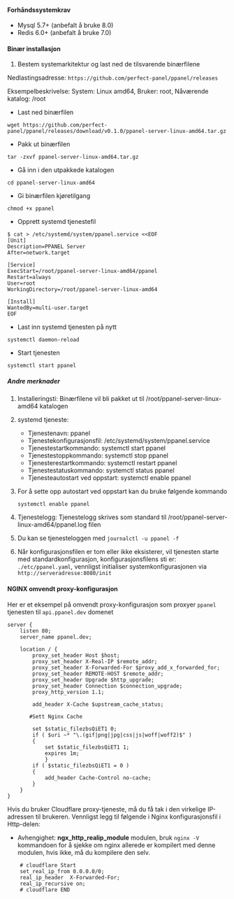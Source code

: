 #### Forhåndssystemkrav

- Mysql 5.7+ (anbefalt å bruke 8.0)
- Redis 6.0+ (anbefalt å bruke 7.0)

#### Binær installasjon

1. Bestem systemarkitektur og last ned de tilsvarende binærfilene

Nedlastingsadresse: `https://github.com/perfect-panel/ppanel/releases`

Eksempelbeskrivelse: System: Linux amd64, Bruker: root, Nåværende katalog: /root

- Last ned binærfilen

```shell
wget https://github.com/perfect-panel/ppanel/releases/download/v0.1.0/ppanel-server-linux-amd64.tar.gz
```

- Pakk ut binærfilen

```shell
tar -zxvf ppanel-server-linux-amd64.tar.gz
```

- Gå inn i den utpakkede katalogen

```shell
cd ppanel-server-linux-amd64
```

- Gi binærfilen kjøretilgang

```shell
chmod +x ppanel
```

- Opprett systemd tjenestefil

```shell
$ cat > /etc/systemd/system/ppanel.service <<EOF
[Unit]
Description=PPANEL Server
After=network.target

[Service]
ExecStart=/root/ppanel-server-linux-amd64/ppanel
Restart=always
User=root
WorkingDirectory=/root/ppanel-server-linux-amd64

[Install]
WantedBy=multi-user.target
EOF
```

- Last inn systemd tjenesten på nytt

```shell
systemctl daemon-reload
```

- Start tjenesten

```shell
systemctl start ppanel
```

##### Andre merknader

1. Installeringsti: Binærfilene vil bli pakket ut til /root/ppanel-server-linux-amd64 katalogen

2. systemd tjeneste:

   - Tjenestenavn: ppanel
   - Tjenestekonfigurasjonsfil: /etc/systemd/system/ppanel.service
   - Tjenestestartkommando: systemctl start ppanel
   - Tjenestestoppkommando: systemctl stop ppanel
   - Tjenesterestartkommando: systemctl restart ppanel
   - Tjenestestatuskommando: systemctl status ppanel
   - Tjenesteautostart ved oppstart: systemctl enable ppanel

3. For å sette opp autostart ved oppstart kan du bruke følgende kommando

   ```shell
   systemctl enable ppanel
   ```

4. Tjenestelogg: Tjenestelogg skrives som standard til /root/ppanel-server-linux-amd64/ppanel.log filen

5. Du kan se tjenesteloggen med `journalctl -u ppanel -f`

6. Når konfigurasjonsfilen er tom eller ikke eksisterer, vil tjenesten starte med standardkonfigurasjon, konfigurasjonsfilens sti er: `./etc/ppanel.yaml`,
   vennligst initialiser systemkonfigurasjonen via `http://serveradresse:8080/init`

#### NGINX omvendt proxy-konfigurasjon

Her er et eksempel på omvendt proxy-konfigurasjon som proxyer `ppanel` tjenesten til `api.ppanel.dev` domenet

```nginx
server {
    listen 80;
    server_name ppanel.dev;

    location / {
        proxy_set_header Host $host;
        proxy_set_header X-Real-IP $remote_addr;
        proxy_set_header X-Forwarded-For $proxy_add_x_forwarded_for;
        proxy_set_header REMOTE-HOST $remote_addr;
        proxy_set_header Upgrade $http_upgrade;
        proxy_set_header Connection $connection_upgrade;
        proxy_http_version 1.1;

        add_header X-Cache $upstream_cache_status;

       #Sett Nginx Cache

        set $static_filezbsQiET1 0;
        if ( $uri ~* "\.(gif|png|jpg|css|js|woff|woff2)$" )
        {
            set $static_filezbsQiET1 1;
            expires 1m;
            }
        if ( $static_filezbsQiET1 = 0 )
        {
            add_header Cache-Control no-cache;
        }
    }
}
```

Hvis du bruker Cloudflare proxy-tjeneste, må du få tak i den virkelige IP-adressen til brukeren. Vennligst legg til følgende i Nginx konfigurasjonsfil i Http-delen:

- Avhengighet: **ngx_http_realip_module** modulen, bruk `nginx -V` kommandoen for å sjekke om nginx allerede er kompilert med denne modulen, hvis ikke, må du kompilere den selv.

```nginx
    # cloudflare Start
    set_real_ip_from 0.0.0.0/0;
    real_ip_header  X-Forwarded-For;
    real_ip_recursive on;
    # cloudflare END
```



<Giscus />
